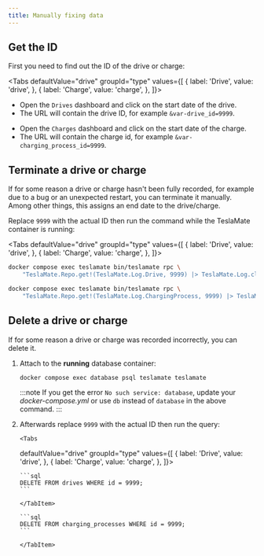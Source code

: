 ```yaml
---
title: Manually fixing data
---
```


## Get the ID

First you need to find out the ID of the drive or charge:


<Tabs
defaultValue="drive"
groupId="type"
values={[
    { label: 'Drive', value: 'drive', },
    { label: 'Charge', value: 'charge', },
]}>
<TabItem value="drive">

- Open the `Drives` dashboard and click on the start date of the drive.
- The URL will contain the drive ID, for example `&var-drive_id=9999`.

</TabItem>
<TabItem value="charge">

- Open the `Charges` dashboard and click on the start date of the charge.
- The URL will contain the charge id, for example `&var-charging_process_id=9999`.

</TabItem>
</Tabs>


## Terminate a drive or charge

If for some reason a drive or charge hasn't been fully recorded, for example due to a bug or an unexpected restart, you can terminate it manually. Among other things, this assigns an end date to the drive/charge.

Replace `9999` with the actual ID then run the command while the TeslaMate container is running:

<Tabs
defaultValue="drive"
groupId="type"
values={[
    { label: 'Drive', value: 'drive', },
    { label: 'Charge', value: 'charge', },
]}>
<TabItem value="drive">

```bash
docker compose exec teslamate bin/teslamate rpc \
    "TeslaMate.Repo.get!(TeslaMate.Log.Drive, 9999) |> TeslaMate.Log.close_drive()"
```

</TabItem>
<TabItem value="charge">

```bash
docker compose exec teslamate bin/teslamate rpc \
    "TeslaMate.Repo.get!(TeslaMate.Log.ChargingProcess, 9999) |> TeslaMate.Log.complete_charging_process()"
```

</TabItem>
</Tabs>

## Delete a drive or charge

If for some reason a drive or charge was recorded incorrectly, you can delete it.

1.  Attach to the **running** database container:

    ```bash
    docker compose exec database psql teslamate teslamate
    ```

    :::note
    If you get the error `No such service: database`, update your _docker-compose.yml_ or use `db` instead of `database` in the above command.
    :::

2.  Afterwards replace `9999` with the actual ID then run the query:

        <Tabs
    defaultValue="drive"
    groupId="type"
    values={[
    { label: 'Drive', value: 'drive', },
    { label: 'Charge', value: 'charge', },
    ]}>
    <TabItem value="drive">

        ```sql
        DELETE FROM drives WHERE id = 9999;
        ```

        </TabItem>
    <TabItem value="charge">

        ```sql
        DELETE FROM charging_processes WHERE id = 9999;
        ```

        </TabItem>
    </Tabs>
